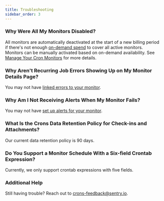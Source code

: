```yaml
---
title: Troubleshooting
sidebar_order: 3
---
```


### Why Were All My Monitors Disabled?

All monitors are automatically deactivated at the start of a new billing period if there's not enough [on-demand spend](/product/accounts/pricing/#on-demand-capacity) to cover all active monitors. Monitors can be manually activated based on on-demand availability. See [Manage Your Cron Monitors](/product/accounts/quotas/manage-cron-monitors) for more details.

### Why Aren't Recurring Job Errors Showing Up on My Monitor Details Page?

You may not have [linked errors to your monitor](/product/crons/getting-started/http/#connecting-errors-to-cron-monitors).

### Why Am I Not Receiving Alerts When My Monitor Fails?

You may not have [set up alerts for your monitor](/product/crons/getting-started/http/#alerts).

### What Is the Crons Data Retention Policy for Check-ins and Attachments?

Our current data retention policy is 90 days.

### Do You Support a Monitor Schedule With a Six-field Crontab Expression?

Currently, we only support crontab expressions with five fields.

### Additional Help

Still having trouble? Reach out to [crons-feedback@sentry.io](mailto:crons-feedback@sentry.io).
